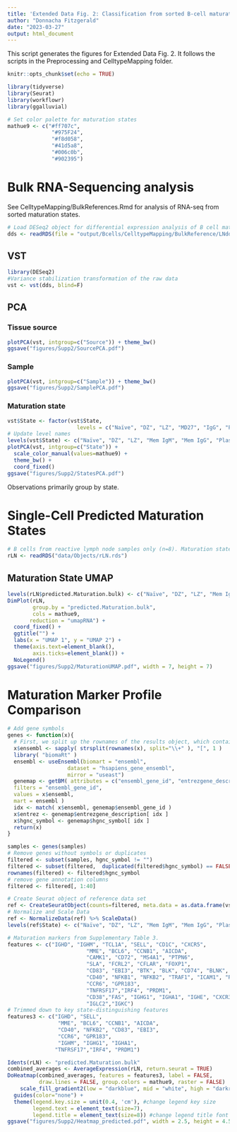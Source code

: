 ```yaml
---
title: 'Extended Data Fig. 2: Classification from sorted B-cell maturation states'
author: "Donnacha Fitzgerald"
date: "2023-03-27"
output: html_document
---
```


This script generates the figures for Extended Data Fig. 2. It follows the scripts in the Preprocessing and CelltypeMapping folder.

```r
knitr::opts_chunk$set(echo = TRUE)
```

```r
library(tidyverse)
library(Seurat)
library(workflowr)
library(ggalluvial)
```

```r
# Set color palette for maturation states
mathue9 <- c("#ff707c",
              "#975F24",
              "#f8d058",
              "#41d5a8",
              "#006c0b",
              "#902395")
```

# Bulk RNA-Sequencing analysis

See CelltypeMapping/BulkReferences.Rmd for analysis of RNA-seq from sorted maturation states.

```r
# Load DESeq2 object for differential expression analysis of B cell maturation states
dds <- readRDS(file = "output/Bcells/CelltypeMapping/BulkReference/LNdds2.rds")
```

## VST

```r
library(DESeq2)
#Variance stabilization transformation of the raw data
vst <- vst(dds, blind=F)
```

## PCA
### Tissue source
```r
plotPCA(vst, intgroup=c("Source")) + theme_bw()
ggsave("figures/Supp2/SourcePCA.pdf")
```
### Sample
```r
plotPCA(vst, intgroup=c("Sample")) + theme_bw()
ggsave("figures/Supp2/SamplePCA.pdf")
```
### Maturation state
```r
vst$State <- factor(vst$State, 
                      levels = c("Naïve", "DZ", "LZ", "MD27", "IgG", "Plasma"))
# Update level names
levels(vst$State) <- c("Naïve", "DZ", "LZ", "Mem IgM", "Mem IgG", "Plasma")
plotPCA(vst, intgroup=c("State")) + 
  scale_color_manual(values=mathue9) +
  theme_bw() +
  coord_fixed()
ggsave("figures/Supp2/StatesPCA.pdf")
```
Observations primarily group by state.

# Single-Cell Predicted Maturation States
```r
# B cells from reactive lymph node samples only (n=8). Maturation state prediction from bulk RNA sequencing profiles is shown in Bulk.
rLN <- readRDS("data/Objects/rLN.rds")
```

## Maturation State UMAP
```r
levels(rLN$predicted.Maturation.bulk) <- c("Naïve", "DZ", "LZ", "Mem IgM", "Mem IgG", "Plasma")
DimPlot(rLN,  
        group.by = "predicted.Maturation.bulk",
        cols = mathue9,
       reduction = "umapRNA") +
  coord_fixed() +
  ggtitle("") +
  labs(x = "UMAP 1", y = "UMAP 2") +
  theme(axis.text=element_blank(),
        axis.ticks=element_blank()) +
  NoLegend()
ggsave("figures/Supp2/MaturationUMAP.pdf", width = 7, height = 7)
```

# Maturation Marker Profile Comparison

```r
# Add gene symbols
genes <- function(x){
  # First, we split up the rownames of the results object, which contain ENSEMBL gene ids, separated by the plus sign, +. The following code then takes the first id for each gene by invoking the open square bracket function "[" and the argument, 1.
  x$ensembl <- sapply( strsplit(rownames(x), split="\\+" ), "[", 1 )
  library( "biomaRt" )
  ensembl <- useEnsembl(biomart = "ensembl", 
                   dataset = "hsapiens_gene_ensembl", 
                   mirror = "useast")
  genemap <- getBM( attributes = c("ensembl_gene_id", "entrezgene_description", "hgnc_symbol"),
  filters = "ensembl_gene_id",
  values = x$ensembl,
  mart = ensembl )
  idx <- match( x$ensembl, genemap$ensembl_gene_id )
  x$entrez <- genemap$entrezgene_description[ idx ]
  x$hgnc_symbol <- genemap$hgnc_symbol[ idx ]
  return(x)
}

samples <- genes(samples)
# Remove genes without symbols or duplicates
filtered <- subset(samples, hgnc_symbol != "")
filtered <- subset(filtered,  duplicated(filtered$hgnc_symbol) == FALSE)
rownames(filtered) <- filtered$hgnc_symbol
# remove gene annotation columns
filtered <- filtered[, 1:40]
```
```r
# Create Seurat object of reference data set
ref <- CreateSeuratObject(counts=filtered, meta.data = as.data.frame(vst@colData@listData))
# Normalize and Scale Data
ref <- NormalizeData(ref) %>% ScaleData()
levels(ref$State) <- c("Naïve", "DZ", "LZ", "Mem IgM", "Mem IgG", "Plasma")
```
```r
# Maturation markers from Supplementary Table 3.
features <- c("IGHD", "IGHM", "TCL1A", "SELL", "CD1C", "CXCR5", 
                         "MME", "BCL6", "CCNB1", "AICDA", 
                         "CAMK1", "CD72", "MS4A1", "PTPN6", 
                         "SLA", "FCRL2", "CFLAR", "FOXP1",
                         "CD83", "EBI3", "BTK", "BLK", "CD74", "BLNK", 
                         "CD40", "NFKB1", "NFKB2", "TRAF1", "ICAM1", "REL", "RELB", "BACH2", 
                         "CCR6", "GPR183", 
                         "TNFRSF17","IRF4", "PRDM1", 
                         "CD38","FAS", "IGHG1", "IGHA1", "IGHE", "CXCR3", 
                         "IGLC2","IGKC")
# Trimmed down to key state-distinguishing features
features3 <- c("IGHD", "SELL",
                "MME", "BCL6", "CCNB1", "AICDA", 
                "CD40", "NFKB2", "CD83", "EBI3", 
                "CCR6", "GPR183",
                "IGHM", "IGHG1", "IGHA1",
               "TNFRSF17","IRF4", "PRDM1")
```

```r
Idents(rLN) <- "predicted.Maturation.bulk"
combined_averages <- AverageExpression(rLN, return.seurat = TRUE) 
DoHeatmap(combined_averages, features = features3, label = FALSE, 
          draw.lines = FALSE, group.colors = mathue9, raster = FALSE)   +
    scale_fill_gradient2(low = "darkblue", mid = "white", high = "darkred", midpoint = 0) +
  guides(color="none") +
  theme(legend.key.size = unit(0.4, 'cm'), #change legend key size
        legend.text = element_text(size=7),
        legend.title = element_text(size=8)) #change legend title font size 
ggsave("figures/Supp2/Heatmap_predicted.pdf", width = 2.5, height = 4.5)
```

